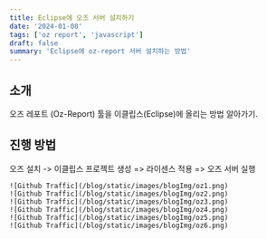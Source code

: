 ```yaml
---
title: Eclipse에 오즈 서버 설치하기
date: '2024-01-08'
tags: ['oz report', 'javascript']
draft: false
summary: 'Eclipse에 oz-report 서버 설치하는 방법'
---
```


## 소개

오즈 레포트 (Oz-Report) 툴을 이클립스(Eclipse)에 올리는 방법 알아가기.

## 진행 방법

오즈 설치 -> 이클립스 프로젝트 생성 => 라이센스 적용 => 오즈 서버 실행

    ![Github Traffic](/blog/static/images/blogImg/oz1.png)
    ![Github Traffic](/blog/static/images/blogImg/oz2.png)
    ![Github Traffic](/blog/static/images/blogImg/oz3.png)
    ![Github Traffic](/blog/static/images/blogImg/oz4.png)
    ![Github Traffic](/blog/static/images/blogImg/oz5.png)
    ![Github Traffic](/blog/static/images/blogImg/oz6.png)
